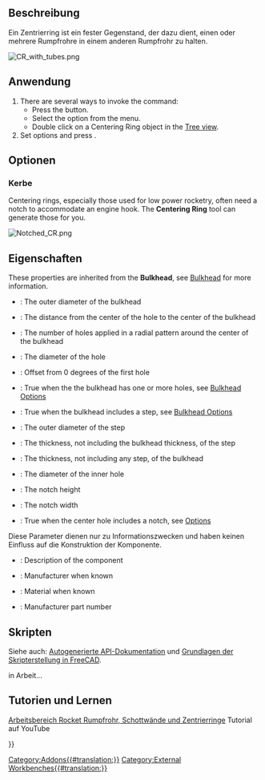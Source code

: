 <languages/>

{{Docnav/de
|[[Rocket_BodyTube/de| Rumpfrohr]]
|[[Rocket_Bulkhead/de| Schottwand]]
|[[Rocket_Workbench/de|Arbeitsbereich Rocket]]
|IconL=Rocket_BodyTube.svg
|IconR=Rocket_Bulkhead.svg
|IconC=RocketWorkbench.svg
}}

{{GuiCommand/de
|Name=Rocket CenteringRing
|Name/de=Rocket Zentrierring
|MenuLocation=Rakete → Zentrierring
|Workbenches=[[Rocket_Workbench/de|Arbeitsbereich Rocket]]
|Version=0.19
}}

<span id="Description"></span>
==Beschreibung==

Ein Zentrierring ist ein fester Gegenstand, der dazu dient, einen oder mehrere Rumpfrohre in einem anderen Rumpfrohr zu halten.

[[File:CR_with_tubes.png]]
{{Caption|Konisch}}

<span id="Usage"></span>
==Anwendung==

# There are several ways to invoke the command: 
#* Press the {{Button|[[Image:Rocket_CenteringRing.svg|16px]] [[Rocket_CenteringRing|Centering Ring]]}} button.
#* Select the {{MenuCommand|Rocket → [[Image:Rocket_CenteringRing.svg|16px]] Centering Ring}} option from the menu.
#* Double click on a Centering Ring object in the [[Tree_view|Tree view]].
# Set options and press {{Button|OK}}.

<span id="Options"></span>
==Optionen==

<span id="Notch"></span>
===Kerbe===

Centering rings, especially those used for low power rocketry, often need a notch to accommodate an engine hook. The '''Centering Ring''' tool can generate those for you.

[[File:Notched_CR.png]]
{{Caption|Centering ring with an engine hook notch}}

<span id="Properties"></span>
==Eigenschaften==

{{TitleProperty|Schottwand}}

These properties are inherited from the '''Bulkhead''', see [[Rocket_Bulkhead|Bulkhead]] for more information.

* {{PropertyData|Diameter}}: The outer diameter of the bulkhead
* {{PropertyData|Hole Center}}: The distance from the center of the hole to the center of the bulkhead
* {{PropertyData|Hole Count}}: The number of holes applied in a radial pattern around the center of the bulkhead
* {{PropertyData|Hole Diameter}}: The diameter of the hole
* {{PropertyData|Hole Offset}}: Offset from 0 degrees of the first hole
* {{PropertyData|Holes}}: True when the the bulkhead has one or more holes, see [[Rocket_Bulkhead#Options|Bulkhead Options]]
* {{PropertyData|Step}}: True when the bulkhead includes a step, see [[Rocket_Bulkhead#Options|Bulkhead Options]]
* {{PropertyData|Step Diameter}}: The outer diameter of the step
* {{PropertyData|Step Thickness}}: The thickness, not including the bulkhead thickness, of the step
* {{PropertyData|Thickness}}: The thickness, not including any step, of the bulkhead

{{TitleProperty|Zentrierring}}

* {{PropertyData|Center Diameter}}: The diameter of the inner hole
* {{PropertyData|Notch Height}}: The notch height
* {{PropertyData|Notch Width}}: The notch width
* {{PropertyData|Notched}}: True when the center hole includes a notch, see [[#Options|Options]]

{{TitleProperty|Rocket Komponenten}}

Diese Parameter dienen nur zu Informationszwecken und haben keinen Einfluss auf die Konstruktion der Komponente.

* {{PropertyData|Description}}: Description of the component
* {{PropertyData|Manufacturer}}: Manufacturer when known
* {{PropertyData|Material}}: Material when known
* {{PropertyData|Part Number}}: Manufacturer part number

<span id="Scripting"></span>
==Skripten==

<div class="mw-translate-fuzzy">
Siehe auch: [https://freecad.github.io/SourceDoc/ Autogenerierte API-Dokumentation] und [[FreeCAD_Scripting_Basics/de|Grundlagen der Skripterstellung in FreeCAD]].
</div>

in Arbeit...

<span id="Tutorials_and_Learning"></span>
== Tutorien und Lernen ==

[https://youtu.be/xi7acpw3eDA Arbeitsbereich Rocket Rumpfrohr, Schottwände und Zentrierringe] Tutorial auf YouTube


{{Docnav
|[[Rocket_BodyTube/de| Rumpfrohr]]
|[[Rocket_Bulkhead/de| Schottwand]]
|[[Rocket_Workbench/de|Arbeitsbereich Rocket]]
|IconL=Rocket_BodyTube.svg
|IconR=Rocket_Bulkhead.svg
|IconC=RocketWorkbench.svg
}}

{{Userdocnavi{{#translation:}}}}
[[Category:Addons{{#translation:}}]]
[[Category:External Workbenches{{#translation:}}]]